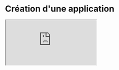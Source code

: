 
# Création d'une application

<div style={{
          position: 'relative', paddingBottom: '56.25%', height: 0, overflow: 'hidden', width: '100%', borderRadius: '8px', marginTop: '24px' }}>
  <iframe
    style={{ position: 'absolute', top: 0, left: 0, width: '100%', height: '100%', borderRadius: '12px' }}
    src="https://www.youtube.com/embed/a4Jwl-gCRP4"
    allow="accelerometer; autoplay; clipboard-write; encrypted-media; gyroscope; picture-in-picture"
    allowFullScreen
  />
</div>

---


## Créer et partager une application

Depuis la page `Applications` du catalogue de Jask, vous pouvez créer une application en appuyant sur le bouton `Actions` puis `Créer une application` en haut à droite.

![application_create](@public/applications/create.gif)

<Steps>

### Contexte (premier élément par defaut)

Le **`Contexte`** représente les données d'entrée de votre application. L'entrée peut être un texte écrit par l'utilisateur ou des documents téléchargés par l'utilisateur lançant l'application.

Le contexte peut être utilisé tel quel dans le workflow ou peut être configuré en cliquant sur `Réglages avancés` pour modifier les variables du contexte.

Il est possible de configurer :
* **Type d'entrée** : permet de restreindre ce que l'utilisateur peut entrer dans le workflow au moment du lancement.
* **Options supplémentaires** :
  * Limiter le nombre de fichiers que l'utilisateur peut télécharger.
  * Limiter le type de fichier en sélectionnant un format dans la liste déroulante.
  * Inclure les métadonnées des fichiers téléchargés c'est à dire que dans le contenu de la première brique contexte, le nom du fichier sera inclus.
  * Utiliser la vision IA pour extraire les informations de photos téléchargées ou de fichiers complexes comme des pdf. Sans vision IA, seul l'OCR sera utilisé.
  * Texte à afficher au lancement de l'application pour guider l'utilisateur dans l'utilisation de l'application.


![application_context](@public/applications/contexte.png)

Ici sur cet exemple, le contexte accepte seulement du texte utilisateur et le texte à afficher au lancement de l'application est "Renseigner le nom du client / compte"
### Enchaîner les actions

Une fois le contexte configuré, vous pouvez enchainer les actions en cliquant sur le bouton `+` en haut à gauche de l'écran.
Il existe une multitude d'actions à disposition pour construire votre workflow métier.
Chaque action peut prendre en compte des entrées (inputs) et/ou des sorties (outputs) représentées par des connexions (pins) situées des deux côtés de l'action. Ils vous simplifieront la connexion de l'action ajoutée au reste du workflow.

Les connexions situées à gauche de l'action sont des entrées de données qui vont permettre à l'action de s'exécuter.
Les connexions situées à droite de l'action sont des sorties de données qui vont permettre de récupérer les résultats de l'action.
Vous pouvez aussi enchaîner les actions en les connectant entre elles.
Pour cela, vous pouvez cliquer sur la connexion située à droite de l'action et le relier à un petit point situé à gauche d'une autre action.
Les entrées de données de l'action connectée seront automatiquement remplies avec les sorties de données de l'action précédente.

![application_chain](@public/applications/actions.png)

Il existe plusieurs types d'actions et voici la documentation pour chacune d'entre elles :

* **Actions de base**

<Cards>
  <Cards.Card
    title="Prompts Store"
    href="/docs/applications/create/actions/prompts_store"
    icon={<LibraryBig/>}
  />
  <Cards.Card
    title="Appeler un Assistant"
    href="/docs/applications/create/actions/assistants"
    icon={<Bot />}
  />
  <Cards.Card
    title="Sources de données"
    href="/docs/applications/create/actions/data_sources"
    icon={<Database/>}
  />
  <Cards.Card
    title="Envoyer un mail"
    href="/docs/applications/create/actions/mail"
    icon={<Mail/>}
  />
</Cards>

* **Actions avancées**
<Cards>
  <Cards.Card
    title="Structure de contôle (Découper, Boucler)"
    href="/docs/applications/create/actions/control_structure"
    icon={<SplitSquareVertical/>}
  />
  <Cards.Card
    title="Production de documents (Templates)"
    href="/docs/applications/create/actions/document_production"
    icon={<FilePlus/>}
  />
  <Cards.Card
    title="Web (Requête HTTP, Scrapping)"
    href="/docs/applications/create/actions/web"
    icon={<Globe/>}
  />
  <Cards.Card
    title="Tâches prédéfinies (Words)"
    href="/docs/applications/create/actions/task"
    icon={<MessageCirclePlus/>}
  />
</Cards>

### Enregistrer l'application

Une fois le workflow testé et validé, vous pouvez l'enregistrer en cliquant sur l'icône `Fusée` en haut à droite.

Vous pouvez lui donner un nom et une description puis choisir un tag pour qu'elle soit triée dans la bonne section du catalogue d'applications. 
Enfin, définissez la visibilité de l'application : Toute l'organisation, Moi uniquement ou Personnalisé (Utilisateurs et Groupes spécifiques).

![application_save](@public/applications/deploy.png)

</Steps>
